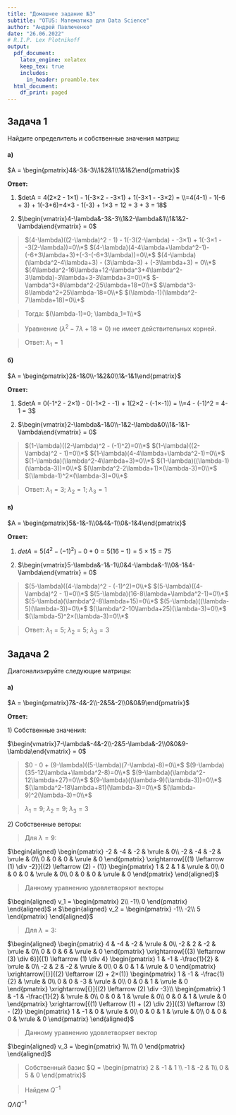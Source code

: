 ```yaml
---
title: "Домашнее задание №3"
subtitle: "OTUS: Математика для Data Science"
author: "Андрей Павлюченко"
date: "26.06.2022"
# R.I.P. Lex Plotnikoff
output:
  pdf_document:
    latex_engine: xelatex
    keep_tex: true
    includes:
      in_header: preamble.tex
  html_document:
    df_print: paged
---
```


## Задача 1

Найдите определитель и собственные значения матриц:

#### а)

$A = \begin{pmatrix}4&-3&-3\\1&2&1\\1&1&2\end{pmatrix}$

**Ответ:**

1)  $detA = 4(2×2 - 1×1) - 1(-3×2 - -3×1) + 1(-3×1 - -3×2) = \\=4(4-1) - 1(-6 + 3) + 1(-3+6)=4×3 - 1(-3) + 1×3 = 12 + 3 + 3 = 18$

2)  $\begin{vmatrix}4-\lambda&-3&-3\\1&2-\lambda&1\\1&1&2-\lambda\end{vmatrix} = 0$

  > $(4-\lambda)((2-\lambda)^2 - 1) - 1(-3(2-\lambda) - -3×1) + 1(-3×1 - -3(2-\lambda))=0\\*$
  >  $(4-\lambda)(4-4\lambda+\lambda^2-1)-(-6+3\lambda+3)+(-3-(-6+3\lambda))=0\\*$
  >  $(4-\lambda)(\lambda^2-4\lambda+3) - (3\lambda-3) + (-3\lambda+3) = 0\\*$
  >  $(4\lambda^2-16\lambda+12-\lambda^3+4\lambda^2-3\lambda)-3\lambda+3-3\lambda+3=0\\*$
  >  $-\lambda^3+8\lambda^2-25\lambda+18=0\\*$
  >  $\lambda^3-8\lambda^2+25\lambda-18=0\\*$
  >  $(\lambda-1)(\lambda^2-7\lambda+18)=0\\*$
    
  > Тогда: $(\lambda-1)=0; \lambda_1=1\\*$

  > Уравнение ($\lambda^2-7\lambda+18=0$) не имеет действительных корней.

  > Ответ: $\lambda_1=1$

#### б)

$A = \begin{pmatrix}2&-1&0\\-1&2&0\\1&-1&1\end{pmatrix}$

**Ответ:**

1)  $detA = 0(-1^2 - 2×1) - 0(-1×2 - -1) + 1(2×2 - (-1×-1)) = \\=4 - (-1)^2 = 4-1 = 3$

2)  $\begin{vmatrix}2-\lambda&-1&0\\-1&2-\lambda&0\\1&-1&1-\lambda\end{vmatrix} = 0$

  > $(1-\lambda)((2-\lambda)^2 - (-1)^2)=0\\*$
  > $(1-\lambda)((2-\lambda)^2 - 1)=0\\*$
  > $(1-\lambda)(4-4\lambda+\lambda^2-1)=0\\*$
  > $(1-\lambda)(\lambda^2-4\lambda+3)=0\\*$
  > $(1-\lambda)((\lambda-1)(\lambda-3))=0\\*$
  > $(\lambda^2-2\lambda+1)×(\lambda-3)=0\\*$
  > $(\lambda-1)^2×(\lambda-3)=0\\*$

  > Ответ: $\lambda_1=3$; $\lambda_2=1$; $\lambda_3=1$

#### в)

$A = \begin{pmatrix}5&-1&-1\\0&4&-1\\0&-1&4\end{pmatrix}$

**Ответ:**

1)  $detA = 5(4^2 - (-1)^2) - 0 + 0 = 5(16-1) = 5×15 = 75$

2)  $\begin{vmatrix}5-\lambda&-1&-1\\0&4-\lambda&-1\\0&-1&4-\lambda\end{vmatrix} = 0$

  > $(5-\lambda)((4-\lambda)^2 - (-1)^2)=0\\*$
  > $(5-\lambda)((4-\lambda)^2 - 1)=0\\*$
  > $(5-\lambda)(16-8\lambda+\lambda^2-1)=0\\*$
  > $(5-\lambda)(\lambda^2-8\lambda+15)=0\\*$
  > $(5-\lambda)((\lambda-5)(\lambda-3))=0\\*$
  > $(\lambda^2-10\lambda+25)(\lambda-3)=0\\*$
  > $(\lambda-5)^2×(\lambda-3)=0\\*$

  > Ответ: $\lambda_1=5$; $\lambda_2=5$; $\lambda_3=3$

## Задача 2

Диагонализируйте следующие матрицы:

#### а)

$A = \begin{pmatrix}7&-4&-2\\-2&5&-2\\0&0&9\end{pmatrix}$

**Ответ:**

1) Собственные значения:

$\begin{vmatrix}7-\lambda&-4&-2\\-2&5-\lambda&-2\\0&0&9-\lambda\end{vmatrix} = 0$

  > $0 - 0 + (9-\lambda)((5-\lambda)(7-\lambda)-8)=0\\*$
  > $(9-\lambda)(35-12\lambda+\lambda^2-8)=0\\*$
  > $(9-\lambda)(\lambda^2-12\lambda+27)=0\\*$
  > $(9-\lambda)((\lambda-9)(\lambda-3))=0\\*$
  > $(\lambda^2-18\lambda+81)(\lambda-3)=0\\*$
  > $(\lambda-9)^2(\lambda-3)=0\\*$
  
  > $\lambda_1=9$; $\lambda_2=9$; $\lambda_3=3$

2) Собственные веторы:

  > Для $\lambda=9$:

$\begin{aligned}
\begin{pmatrix}
  -2 & -4 & -2 & \vrule & 0\\
  -2 & -4 & -2 & \vrule & 0\\
   0 &  0 &  0 & \vrule & 0
\end{pmatrix}
\xrightarrow[{(1) \leftarrow (1) \div -2}]{(2) \leftarrow (2) - (1)}
\begin{pmatrix}
  1 & 2 & 1 & \vrule & 0\\
  0 & 0 & 0 & \vrule & 0\\
  0 & 0 & 0 & \vrule & 0
\end{pmatrix}
\end{aligned}$

  > Данному уравнению удовлетворяют векторы

$\begin{aligned}
v_1 = 
\begin{pmatrix}
  2\\
  -1\\
  0
\end{pmatrix}
\end{aligned}$
и
$\begin{aligned}
v_2 = 
\begin{pmatrix}
  -1\\
  -2\\
  5
\end{pmatrix}
\end{aligned}$

> Для $\lambda=3$:

$\begin{aligned}
\begin{pmatrix}
  4  & -4 & -2 & \vrule & 0\\
  -2 & 2  & -2 & \vrule & 0\\
  0  &  0 &  6 & \vrule & 0
\end{pmatrix}
\xrightarrow[{(3) \leftarrow (3) \div 6}]{(1) \leftarrow (1) \div 4}
\begin{pmatrix}
  1 & -1 & -\frac{1}{2} & \vrule & 0\\
  -2 & 2 & -2           & \vrule & 0\\
  0 & 0  & 1            & \vrule & 0
\end{pmatrix}
\xrightarrow[{}]{(2) \leftarrow (2) + 2×(1)}
\begin{pmatrix}
  1 & -1 & -\frac{1}{2} & \vrule & 0\\
  0 & 0  & -3           & \vrule & 0\\
  0 & 0  & 1            & \vrule & 0
\end{pmatrix}
\xrightarrow[{}]{(2) \leftarrow (2) \div -3}\\
\begin{pmatrix}
  1 & -1 & -\frac{1}{2} & \vrule & 0\\
  0 & 0  & 1            & \vrule & 0\\
  0 & 0  & 1            & \vrule & 0
\end{pmatrix}
\xrightarrow[{(1) \leftarrow (1) + (2) \div 2}]{(3) \leftarrow (3) - (2)}
\begin{pmatrix}
  1 & -1 & 0 & \vrule & 0\\
  0 & 0  & 1 & \vrule & 0\\
  0 & 0  & 0 & \vrule & 0
\end{pmatrix}
\end{aligned}$

  > Данному уравнению удовлетворяет вектор

$\begin{aligned}
v_3 = 
\begin{pmatrix}
  1\\
  1\\
  0
\end{pmatrix}
\end{aligned}$

  > Собственный базис
  $Q = \begin{pmatrix}
    2  & -1 & 1 \\
    -1 & -2 & 1\\
    0  & 5  & 0
  \end{pmatrix}$
  
  > Найдем $Q^{-1}$
  
  $Q \Lambda Q^{-1}$